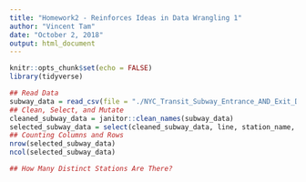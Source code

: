 ```yaml
---
title: "Homework2 - Reinforces Ideas in Data Wrangling 1"
author: "Vincent Tam"
date: "October 2, 2018"
output: html_document
---
```

```r
knitr::opts_chunk$set(echo = FALSE)
library(tidyverse)
```
```r
## Read Data
subway_data = read_csv(file = "./NYC_Transit_Subway_Entrance_AND_Exit_Data.csv")
## Clean, Select, and Mutate
cleaned_subway_data = janitor::clean_names(subway_data)
selected_subway_data = select(cleaned_subway_data, line, station_name, station_latitude, station_longitude, route1:route11, entry, vending, entrance_type, ada) %>% mutate(entry = recode(entry, "YES" = TRUE, "NO" = FALSE)) 
## Counting Columns and Rows
nrow(selected_subway_data)
ncol(selected_subway_data)
```
```r
## How Many Distinct Stations Are There?


```

